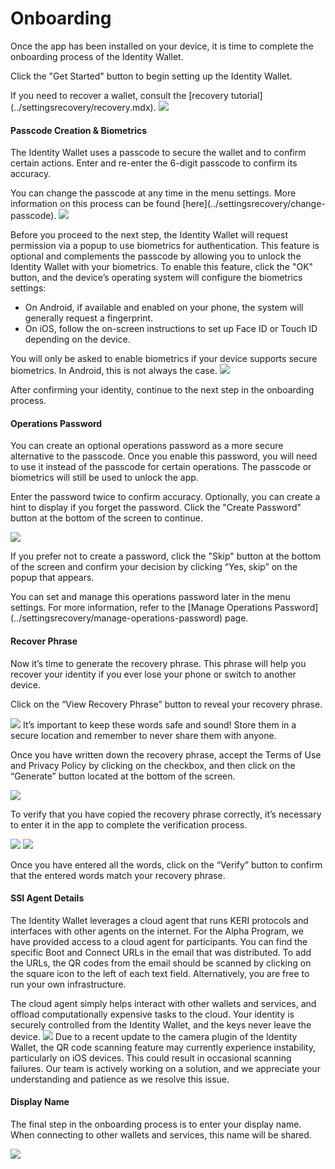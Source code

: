 
# Onboarding

Once the app has been installed on your device, it is time to complete the onboarding process of the Identity Wallet.

Click the "Get Started" button to begin setting up the Identity Wallet.

<Callout type="info">
  If you need to recover a wallet, consult the [recovery
  tutorial](../settingsrecovery/recovery.mdx).
</Callout>

<Image src="/img/ballot/onboarding/onboarding-1.png" width={300} height={300} />

#### Passcode Creation & Biometrics

The Identity Wallet uses a passcode to secure the wallet and to confirm certain actions.
Enter and re-enter the 6-digit passcode to confirm its accuracy.

<Callout type="info">
  You can change the passcode at any time in the menu settings. More information
  on this process can be found [here](../settingsrecovery/change-passcode).
</Callout>

<Image src="/img/ballot/onboarding/onboarding-2.png" width={300} height={300} />

Before you proceed to the next step, the Identity Wallet will request permission via a popup to use biometrics for authentication.
This feature is optional and complements the passcode by allowing you to unlock the Identity Wallet with your biometrics.
To enable this feature, click the "OK" button, and the device’s operating system will configure the biometrics settings:

- On Android, if available and enabled on your phone, the system will generally request a fingerprint.
- On iOS, follow the on-screen instructions to set up Face ID or Touch ID depending on the device.

<Callout type="info">
  You will only be asked to enable biometrics if your device supports secure
  biometrics. In Android, this is not always the case.
</Callout>

<Image src="/img/ballot/onboarding/onboarding-3.png" width={300} height={300} />

After confirming your identity, continue to the next step in the onboarding process.

#### Operations Password

You can create an optional operations password as a more secure alternative to the passcode.
Once you enable this password, you will need to use it instead of the passcode for certain operations.
The passcode or biometrics will still be used to unlock the app.

Enter the password twice to confirm accuracy.
Optionally, you can create a hint to display if you forget the password.
Click the "Create Password" button at the bottom of the screen to continue.

<Image src="/img/ballot/onboarding/onboarding-4.png" width={300} height={300} />

If you prefer not to create a password, click the "Skip" button at the bottom of the screen and confirm your decision by clicking “Yes, skip” on the popup that appears.

<Callout type="info">
  You can set and manage this operations password later in the menu settings.
  For more information, refer to the [Manage Operations
  Password](../settingsrecovery/manage-operations-password) page.
</Callout>

#### Recover Phrase

Now it’s time to generate the recovery phrase.
This phrase will help you recover your identity if you ever lose your phone or switch to another device.

Click on the “View Recovery Phrase” button to reveal your recovery phrase.

<Image src="/img/ballot/onboarding/onboarding-5.png" width={300} height={300} />

<Callout type="warning">
  It’s important to keep these words safe and sound! Store them in a secure
  location and remember to never share them with anyone.
</Callout>

Once you have written down the recovery phrase, accept the Terms of Use and Privacy Policy by clicking on the checkbox, and then click on the “Generate” button located at the bottom of the screen.

<Image src="/img/ballot/onboarding/onboarding-6.png" width={300} height={300} />

To verify that you have copied the recovery phrase correctly, it’s necessary to enter it in the app to complete the verification process.

<div className="galery-container">
  <Image
    src="/img/ballot/onboarding/onboarding-7.png"
    width={300}
    height={300}
  />
  <Image
    src="/img/ballot/onboarding/onboarding-8.png"
    width={300}
    height={300}
  />
</div>

Once you have entered all the words, click on the “Verify” button to confirm that the entered words match your recovery phrase.

#### SSI Agent Details

The Identity Wallet leverages a cloud agent that runs KERI protocols and interfaces with other agents on the internet.
For the Alpha Program, we have provided access to a cloud agent for participants.
You can find the specific Boot and Connect URLs in the email that was distributed.
To add the URLs, the QR codes from the email should be scanned by clicking on the square icon to the left of each text field.
Alternatively, you are free to run your own infrastructure.

<Callout type="info">
  The cloud agent simply helps interact with other wallets and services, and
  offload computationally expensive tasks to the cloud. Your identity is
  securely controlled from the Identity Wallet, and the keys never leave the
  device.
</Callout>

<Image src="/img/ballot/onboarding/onboarding-9.png" width={300} height={300} />

<Callout type="warning">
  Due to a recent update to the camera plugin of the Identity Wallet, the QR
  code scanning feature may currently experience instability, particularly on
  iOS devices. This could result in occasional scanning failures. Our team is
  actively working on a solution, and we appreciate your understanding and
  patience as we resolve this issue.
</Callout>

#### Display Name

The final step in the onboarding process is to enter your display name.
When connecting to other wallets and services, this name will be shared.

<Image
  src="/img/ballot/onboarding/onboarding-10.png"
  width={300}
  height={300}
/>
